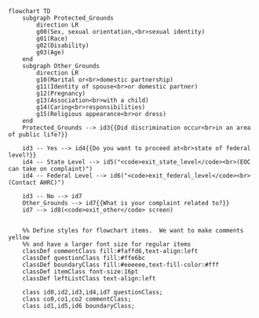 ```mermaid
flowchart TD
    subgraph Protected_Grounds
        direction LR
        g00(Sex, sexual orientation,<br>sexual identity)
        g01(Race)
        g02(Disability)
        g03(Age)
    end
    subgraph Other_Grounds
        direction LR
        g10(Marital or<br>domestic partnership)
        g11(Identity of spouse<br>or domestic partner)
        g12(Pregnancy)
        g13(Association<br>with a child)
        g14(Caring<br>responsibilities)
        g15(Religious appearance<br>or dress)
    end
    Protected_Grounds --> id3{{Did discrimination occur<br>in an area of public life?}}

    id3 -- Yes --> id4{{Do you want to proceed at<br>state of federal level?}}
    id4 -- State Level --> id5("<code>exit_state_level</code><br>(EOC can take on complaint)")
    id4 -- Federal Level --> id6("<code>exit_federal_level</code><br>(Contact AHRC)")

    id3 -- No --> id7
    Other_Grounds --> id7{{What is your complaint related to?}}
    id7 --> id8(<code>exit_other</code> screen)


    %% Define styles for flowchart items.  We want to make comments yellow
    %% and have a larger font size for regular items
    classDef commentClass fill:#faffd6,text-align:left
    classDef questionClass fill:#ffe6bc
    classDef boundaryClass fill:#eeeeee,text-fill-color:#fff
    classDef itemClass font-size:16pt
    classDef leftListClass text-align:left

    class id0,id2,id3,id4,id7 questionClass;
    class co0,co1,co2 commentClass;
    class id1,id5,id6 boundaryClass;
```
